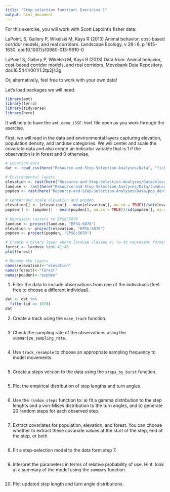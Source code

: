 ```yaml
---
title: "Step-selection function: Exericise 1"
output: html_document
---
```


For this exercise, you will work with Scott Lapoint's fisher data:

LaPoint, S, Gallery P, Wikelski M, Kays R (2013) Animal behavior, cost-based corridor models, and real corridors. Landscape Ecology, v 28 i 8, p 1615–1630. doi:10.1007/s10980-013-9910-0

LaPoint S, Gallery P, Wikelski M, Kays R (2013) Data from: Animal behavior, cost-based corridor models, and real corridors. Movebank Data Repository. doi:10.5441/001/1.2tp2j43g

Or, alternatively, feel free to work with your own data!

Let's load packages we will need.

```r
library(amt)
library(terra)
library(tidyverse)
library(here)
```

It will help to have the `amt_demo_iSSF.html` file open as you work through the 
exercise.

First, we will read in the data and environmental layers capturing elevation, 
population density, and landuse categories.  We will center and scale the 
covariate data and also create an indicator variable that is 1 if the 
observation is in forest and 0 otherwise.

```r
# Location data 
dat <- read_csv(here("Resource-and-Step-Selection-Analyses/Data", "fisher_data.csv")) 

# Environmental layers
elevation <- rast(here("Resource-and-Step-Selection-Analyses/Data/elevation/", "ASTER ASTGTM2 Elevation-20100101120000000-0-0.tif"))
landuse <- rast(here("Resource-and-Step-Selection-Analyses/Data/landuse", "landuse_study_area.tif"))
popden <- rast(here("Resource-and-Step-Selection-Analyses/Data/pop_den", "pop_den.tif"))

# Center and scale elevation and popden
elevation[] <- (elevation[] - mean(elevation[], na.rm = TRUE))/sd(elevation[], na.rm = TRUE)
popden[] <- (popden[] - mean(popden[], na.rm = TRUE))/sd(popden[], na.rm = TRUE)
 
# Reproject rasters to EPSG:5070
landuse <- project(landuse, "EPSG:5070")
elevation <- project(elevation, "EPSG:5070")
popden <- project(popden, "EPSG:5070")

# Create a binary layer where landuse classes 41 to 43 represent forest
forest <- landuse %in% 41:43
plot(forest)

# Rename the layers
names(elevation)<-"elevation"
names(forest)<-"forest"
names(popden)<-"popden"
```



1. Filter the data to include observations from one of the individuals (feel free to choose a different individual).
```r
dat <- dat %>% 
  filter(id == 1078) 
dat
```

2. Create a track using the `make_track` function.
```r

```

3. Check the sampling rate of the observations using the `summarize_sampling_rate`.
```r

```


4. Use `track_resample` to choose an appropriate sampling frequency to model movements.
```r

```

5. Create a *steps* version fo the data using the `steps_by_burst` function.
```r

```


5. Plot the empirical distribution of step lengths and turn angles. 

```r

```


6. Use the `random_steps` function to:  a) fit a gamma distribution to the step 
lenghts and a von-Mises distribution to the turn angles, and b) generate 
20 random steps for each observed step. 

```r

```


7. Extract covariates for population, elevation, and forest.  You can choose
whether to extract these covariate values at the start of the step, end of the 
step, or both.
```r

```

8. Fit a step-selection model to the data form step 7.
```r

```

9. Interpret the parameters in terms of relative probability of use. Hint: look 
at a summary of the model using the `summary` function.

```r

```

10. Plot updated step length and turn angle distributions.

```r

```

